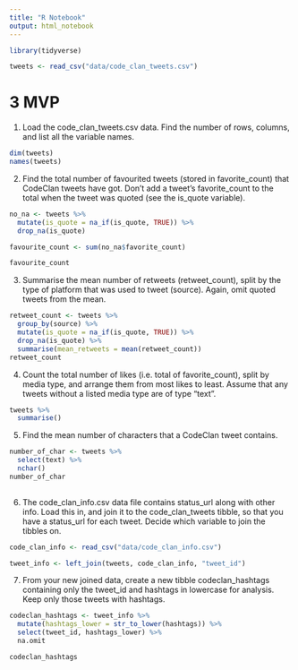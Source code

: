 ```yaml
---
title: "R Notebook"
output: html_notebook
---
```


```r
library(tidyverse)
```


```r
tweets <- read_csv("data/code_clan_tweets.csv")
```


# 3 MVP

1. Load the code_clan_tweets.csv data. Find the number of rows, columns, and list all the variable names.

```r
dim(tweets)
names(tweets)
```

2. Find the total number of favourited tweets (stored in favorite_count) that CodeClan tweets have got. Don’t add a tweet’s favorite_count to the total when the tweet was quoted (see the is_quote variable).

```r
no_na <- tweets %>%
  mutate(is_quote = na_if(is_quote, TRUE)) %>%
  drop_na(is_quote)

favourite_count <- sum(no_na$favorite_count)

favourite_count
```


3. Summarise the mean number of retweets (retweet_count), split by the type of platform that was used to tweet (source). Again, omit quoted tweets from the mean.

```r
retweet_count <- tweets %>%
  group_by(source) %>%
  mutate(is_quote = na_if(is_quote, TRUE)) %>%
  drop_na(is_quote) %>%
  summarise(mean_retweets = mean(retweet_count))
retweet_count
```


4. Count the total number of likes (i.e. total of favorite_count), split by media type, and arrange them from most likes to least. Assume that any tweets without a listed media type are of type “text”.

```r
tweets %>%
  summarise()
```


5. Find the mean number of characters that a CodeClan tweet contains.


```r
number_of_char <- tweets %>%
  select(text) %>%
  nchar()
number_of_char
  
```


6. The code_clan_info.csv data file contains status_url along with other info. Load this in, and join it to the code_clan_tweets tibble, so that you have a status_url for each tweet. Decide which variable to join the tibbles on.

```r
code_clan_info <- read_csv("data/code_clan_info.csv")
```

```r
tweet_info <- left_join(tweets, code_clan_info, "tweet_id")
```


7. From your new joined data, create a new tibble codeclan_hashtags containing only the tweet_id and hashtags in lowercase for analysis. Keep only those tweets with hashtags.

```r
codeclan_hashtags <- tweet_info %>%
  mutate(hashtags_lower = str_to_lower(hashtags)) %>%
  select(tweet_id, hashtags_lower) %>%
  na.omit

codeclan_hashtags
```

